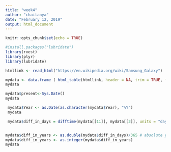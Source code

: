 ```yaml
---
title: "week4"
author: "chaitanya"
date: "February 12, 2019"
output: html_document
---
```


```r
knitr::opts_chunk$set(echo = TRUE)
```
```r
#install.packages("lubridate")
library(rvest)
library(plyr)
library(lubridate)

htmllink <- read_html("https://en.wikipedia.org/wiki/Samsung_Galaxy")

mydata <- data.frame ( html_table(htmllink, header = NA, trim = TRUE, fill = TRUE, dec = "")[[3]])
mydata

mydata$present<-Sys.Date()
mydata

 mydata$Year <- as.Date(as.character(mydata$Year), "%Y")
 mydata

 mydata$diff_in_days = difftime(mydata[[11]], mydata[[3]], units = "days")


mydata$diff_in_years <- as.double(mydata$diff_in_days)/365 # absolute years
mydata$diff_in_years <- as.integer(mydata$diff_in_years)
mydata
 







```

